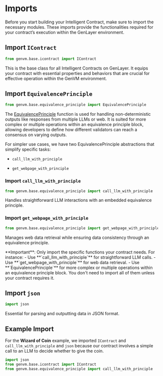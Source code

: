 
# Imports 

Before you start building your Intelligent Contract, make sure to import the necessary modules. These imports provide the functionalities required for your contract’s execution within the GenLayer environment.

## Import `IContract`

```python
from genvm.base.icontract import IContract
```
This is the base class for all Intelligent Contracts on GenLayer. It equips your contract with essential properties and behaviors that are crucial for effective operation within the GenVM environment.

## Import `EquivalencePrinciple`

```python
from genvm.base.equivalence_principle import EquivalencePrinciple
```
The [EquivalencePrinciple](/core-concepts/optimistic-democracy/equivalence-principle) function is used for handling non-deterministic outputs like responses from multiple LLMs or web. It is suited for more complex or multiple operations within an equivalence principle block, allowing developers to define how different validators can reach a consensus on varying outputs.

For simpler use cases, we have two EquivalencePrinciple abstractions that simplify specific tasks:

- `call_llm_with_principle`

- `get_webpage_with_principle`

### Import `call_llm_with_principle`

```python
from genvm.base.equivalence_principle import call_llm_with_principle
```
Handles straightforward LLM interactions with an embedded equivalence principle.

### Import `get_webpage_with_principle`

```python
from genvm.base.equivalence_principle import get_webpage_with_principle
```
Manages web data retrieval while ensuring data consistency through an equivalence principle.

<Callout type="info" emoji="ℹ️">
  **Important**: Only import the specific functions your contract needs. For instance:
  - Use **`call_llm_with_principle`** for straightforward LLM calls.
  - Use **`get_webpage_with_principle`** for web data retrieval.
  - Use **`EquivalencePrinciple`** for more complex or multiple operations within an equivalence principle block.
  You don't need to import all of them unless your contract requires it.
</Callout>

## Import `json`

```python
import json
```
Essential for parsing and outputting data in JSON format.

## Example Import

For the **Wizard of Coin** example, we imported `IContract` and `call_llm_with_principle` and `json` because our contract involves a simple call to an LLM to decide whether to give the coin.

```python
import json
from genvm.base.icontract import IContract
from genvm.base.equivalence_principle import call_llm_with_principle
```
